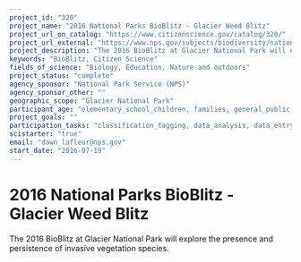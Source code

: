 ```yaml
---
project_id: "320"
project_name: "2016 National Parks BioBlitz - Glacier Weed Blitz"
project_url_on_catalog: "https://www.citizenscience.gov/catalog/320/"
project_url_external: "https://www.nps.gov/subjects/biodiversity/national-parks-bioblitz.htm"
project_description: "The 2016 BioBlitz at Glacier National Park will explore the presence and persistence of invasive vegetation species."
keywords: "BioBlitz, Citizen Science"
fields_of_science: "Biology, Education, Nature and outdoors"
project_status: "complete"
agency_sponsor: "National Park Service (NPS)"
agency_sponsor_other: ""
geographic_scope: "Glacier National Park"
participant_age: "elementary_school_children, families, general_public, middle_school_children, targeted_group, teens"
project_goals: ""
participation_tasks: "classification_tagging, data_analysis, data_entry, finding_entities, identification, learning, observation, site_selection_description, specimen_sample_collection"
scistarter: "true"
email: "dawn_lafleur@nps.gov"
start_date: "2016-07-19"
---
```


# 2016 National Parks BioBlitz - Glacier Weed Blitz

The 2016 BioBlitz at Glacier National Park will explore the presence and persistence of invasive vegetation species.
